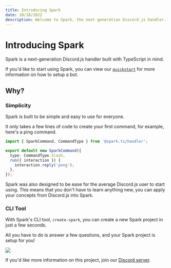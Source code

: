 ```yaml
---
title: Introducing Spark
date: 10/18/2022
description: Welcome to Spark, the next generation Discord.js handler.
---
```



# Introducing Spark

Spark is a next-generation Discord.js handler built with TypeScript in mind.

If you'd like to start using Spark, you can view our [`quickstart`](/docs) for more information on how to setup a bot.

## Why?

### Simplicity

Spark is built to be simple and easy to use for everyone.

It only takes a few lines of code to create your first command, for example, here's a ping command.

```ts filename="src/commands/ping.ts"
import { SparkCommand, CommandType } from '@spark.ts/handler';

export default new SparkCommand({
  type: CommandType.Slash,
  run({ interaction }) {
    interaction.reply('pong');
  },
});
```

Spark was also designed to be ease for the average Discord.js user to start using.
This means that you don't have to learn anything new, you can apply your concepts from Discord.js into Spark.

### CLI Tool

With Spark's CLI tool, `create-spark`, you can create a new Spark project in just a few seconds.

All you have to do is answer a few questions, and your Spark project is setup for you!

![](../../public/images/blog/spark-cli.png)

<Callout type="info">If you'd like more information on this project, join our [Discord server](/discord).</Callout>
